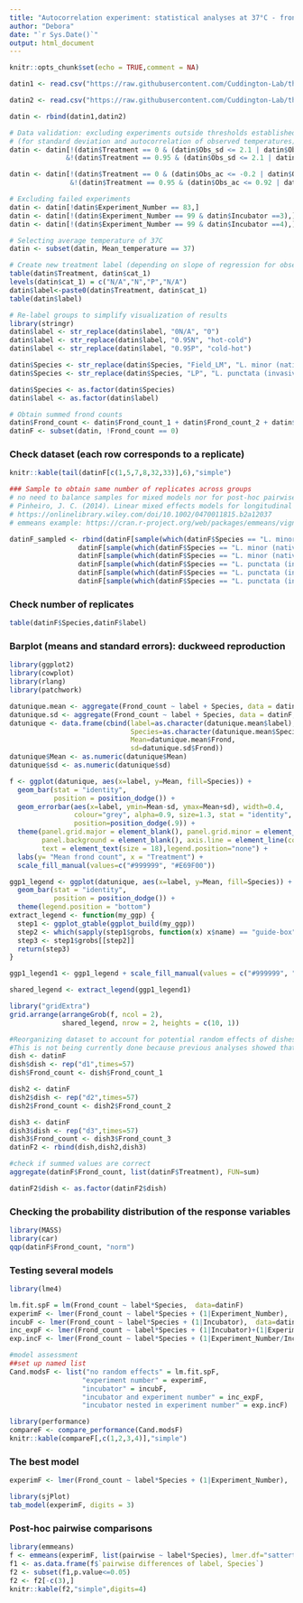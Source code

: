 ---
title: "Autocorrelation experiment: statistical analyses at 37°C - frond count"
author: "Debora"
date: "`r Sys.Date()`"
output: html_document
---

```{r setup, include=FALSE}
knitr::opts_chunk$set(echo = TRUE,comment = NA)
```

```{r, include=F, warning=FALSE, message=FALSE}
datin1 <- read.csv("https://raw.githubusercontent.com/Cuddington-Lab/thermal-experiments/main/metafile_autocorrelation_2022-2023.csv",header=TRUE, stringsAsFactors = TRUE,fileEncoding="UTF-8-BOM")

datin2 <- read.csv("https://raw.githubusercontent.com/Cuddington-Lab/thermal-experiments/main/metafile_autocorrelation_2021-2022.csv",header=TRUE, stringsAsFactors = TRUE,fileEncoding="UTF-8-BOM")

datin <- rbind(datin1,datin2)

# Data validation: excluding experiments outside thresholds established in my methods section
# (for standard deviation and autocorrelation of observed temperatures)
datin <- datin[!(datin$Treatment == 0 & (datin$Obs_sd <= 2.1 | datin$Obs_sd >= 2.9))
              &!(datin$Treatment == 0.95 & (datin$Obs_sd <= 2.1 | datin$Obs_sd >= 2.9)),]

datin <- datin[!(datin$Treatment == 0 & (datin$Obs_ac <= -0.2 | datin$Obs_ac >= 0.2))
               &!(datin$Treatment == 0.95 & (datin$Obs_ac <= 0.92 | datin$Obs_ac >= 0.98)),]

# Excluding failed experiments
datin <- datin[!datin$Experiment_Number == 83,]
datin <- datin[!(datin$Experiment_Number == 99 & datin$Incubator ==3),]
datin <- datin[!(datin$Experiment_Number == 99 & datin$Incubator ==4),]

# Selecting average temperature of 37C
datin <- subset(datin, Mean_temperature == 37)

# Create new treatment label (depending on slope of regression for observed temperature series)
table(datin$Treatment, datin$cat_1)
levels(datin$cat_1) = c("N/A","N","P","N/A")
datin$label<-paste0(datin$Treatment, datin$cat_1)
table(datin$label)

# Re-label groups to simplify visualization of results
library(stringr)
datin$label <- str_replace(datin$label, "0N/A", "0")
datin$label <- str_replace(datin$label, "0.95N", "hot-cold")
datin$label <- str_replace(datin$label, "0.95P", "cold-hot")

datin$Species <- str_replace(datin$Species, "Field_LM", "L. minor (native)")
datin$Species <- str_replace(datin$Species, "LP", "L. punctata (invasive)")

datin$Species <- as.factor(datin$Species)
datin$label <- as.factor(datin$label)

# Obtain summed frond counts
datin$Frond_count <- datin$Frond_count_1 + datin$Frond_count_2 + datin$Frond_count_3
datinF <- subset(datin, !Frond_count == 0)
```

### Check dataset (each row corresponds to a replicate)
```{r,echo=FALSE, warning=FALSE, message=FALSE}
knitr::kable(tail(datinF[c(1,5,7,8,32,33)],6),"simple")
```


```{r eval=FALSE, message=FALSE, warning=FALSE, include=FALSE}
### Sample to obtain same number of replicates across groups
# no need to balance samples for mixed models nor for post-hoc pairwise comparisons
# Pinheiro, J. C. (2014). Linear mixed effects models for longitudinal data. Wiley StatsRef: Statistics Reference Online. : "The increasing popularity of these models is explained by the flexibility they offer in modeling the within-subject correlation often present in longitudinal data, by the handling of both balanced and unbalanced data"
# https://onlinelibrary.wiley.com/doi/10.1002/0470011815.b2a12037
# emmeans example: https://cran.r-project.org/web/packages/emmeans/vignettes/basics.html

datinF_sampled <- rbind(datinF[sample(which(datinF$Species == "L. minor (native)" & datinF$label == "hot-cold"),6),],
                 datinF[sample(which(datinF$Species == "L. minor (native)" & datinF$label == "cold-hot"),6),],
                 datinF[sample(which(datinF$Species == "L. minor (native)" & datinF$label == "0"),6),],
                 datinF[sample(which(datinF$Species == "L. punctata (invasive)" & datinF$label == "hot-cold"),5),],
                 datinF[sample(which(datinF$Species == "L. punctata (invasive)" & datinF$label == "cold-hot"),6),],
                 datinF[sample(which(datinF$Species == "L. punctata (invasive)" & datinF$label == "0"),6),])
```


### Check number of replicates
```{r message=FALSE, warning=FALSE}
table(datinF$Species,datinF$label)
```

### Barplot (means and standard errors): duckweed reproduction
```{r,echo=FALSE, warning=FALSE, message=FALSE}
library(ggplot2)
library(cowplot)
library(rlang)
library(patchwork)

datunique.mean <- aggregate(Frond_count ~ label + Species, data = datinF, mean)
datunique.sd <- aggregate(Frond_count ~ label + Species, data = datinF, sd)
datunique <- data.frame(cbind(label=as.character(datunique.mean$label),
                              Species=as.character(datunique.mean$Species),
                              Mean=datunique.mean$Frond,
                              sd=datunique.sd$Frond))
datunique$Mean <- as.numeric(datunique$Mean) 
datunique$sd <- as.numeric(datunique$sd)

f <- ggplot(datunique, aes(x=label, y=Mean, fill=Species)) +
  geom_bar(stat = "identity",
           position = position_dodge()) +
  geom_errorbar(aes(x=label, ymin=Mean-sd, ymax=Mean+sd), width=0.4, 
                colour="grey", alpha=0.9, size=1.3, stat = "identity",
                position=position_dodge(.9)) + 
  theme(panel.grid.major = element_blank(), panel.grid.minor = element_blank(),
        panel.background = element_blank(), axis.line = element_line(colour = "black"),
        text = element_text(size = 18),legend.position="none") +
  labs(y= "Mean frond count", x = "Treatment") + 
  scale_fill_manual(values=c("#999999", "#E69F00"))

ggp1_legend <- ggplot(datunique, aes(x=label, y=Mean, fill=Species)) +
  geom_bar(stat = "identity",
           position = position_dodge()) + 
  theme(legend.position = "bottom")
extract_legend <- function(my_ggp) {
  step1 <- ggplot_gtable(ggplot_build(my_ggp))
  step2 <- which(sapply(step1$grobs, function(x) x$name) == "guide-box")
  step3 <- step1$grobs[[step2]]
  return(step3)
}

ggp1_legend1 <- ggp1_legend + scale_fill_manual(values = c("#999999", "#E69F00"))

shared_legend <- extract_legend(ggp1_legend1)

library("gridExtra")
grid.arrange(arrangeGrob(f, ncol = 2),
             shared_legend, nrow = 2, heights = c(10, 1))
```


```{r eval=FALSE, message=FALSE, warning=FALSE, include=FALSE}
#Reorganizing dataset to account for potential random effects of dishes (frond count only, as dry weights were obtained by putting together the fronds in each petri dish due to the sensitivity of the scale)
#This is not being currently done because previous analyses showed that there are no effects of dishes in the models
dish <- datinF
dish$dish <- rep("d1",times=57)
dish$Frond_count <- dish$Frond_count_1

dish2 <- datinF
dish2$dish <- rep("d2",times=57)
dish2$Frond_count <- dish2$Frond_count_2

dish3 <- datinF
dish3$dish <- rep("d3",times=57)
dish3$Frond_count <- dish3$Frond_count_3
datinF2 <- rbind(dish,dish2,dish3)

#check if summed values are correct
aggregate(datinF$Frond_count, list(datinF$Treatment), FUN=sum)

datinF2$dish <- as.factor(datinF2$dish)
```

### Checking the probability distribution of the response variables
```{r,echo=FALSE, warning=FALSE, message=FALSE}
library(MASS)
library(car)
qqp(datinF$Frond_count, "norm")
```

### Testing several models
```{r,echo=FALSE, warning=FALSE, message=FALSE}
library(lme4)

lm.fit.spF = lm(Frond_count ~ label*Species,  data=datinF)
experimF <- lmer(Frond_count ~ label*Species + (1|Experiment_Number),  data=datinF)
incubF <- lmer(Frond_count ~ label*Species + (1|Incubator),  data=datinF)
inc_expF <- lmer(Frond_count ~ label*Species + (1|Incubator)+(1|Experiment_Number),  data=datinF)
exp.incF <- lmer(Frond_count ~ label*Species + (1|Experiment_Number/Incubator),  data=datinF)

#model assessment
##set up named list
Cand.modsF <- list("no random effects" = lm.fit.spF,
                  "experiment number" = experimF,
                  "incubator" = incubF, 
                  "incubator and experiment number" = inc_expF,
                  "incubator nested in experiment number" = exp.incF)
```

```{r,echo=FALSE, warning=FALSE, message=FALSE}
library(performance)
compareF <- compare_performance(Cand.modsF)
knitr::kable(compareF[,c(1,2,3,4)],"simple")
```

### The best model
```{r echo=TRUE, message=FALSE, warning=FALSE}
experimF <- lmer(Frond_count ~ label*Species + (1|Experiment_Number),  data=datinF)
```


```{r,echo=FALSE, warning=FALSE, message=FALSE}
library(sjPlot)
tab_model(experimF, digits = 3)
```

### Post-hoc pairwise comparisons
```{r,echo=FALSE, warning=FALSE, message=FALSE}
library(emmeans)
f <- emmeans(experimF, list(pairwise ~ label*Species), lmer.df="satterthwaite")
f1 <- as.data.frame(f$`pairwise differences of label, Species`)
f2 <- subset(f1,p.value<=0.05)
f2 <- f2[-c(3),]
knitr::kable(f2,"simple",digits=4)

```

